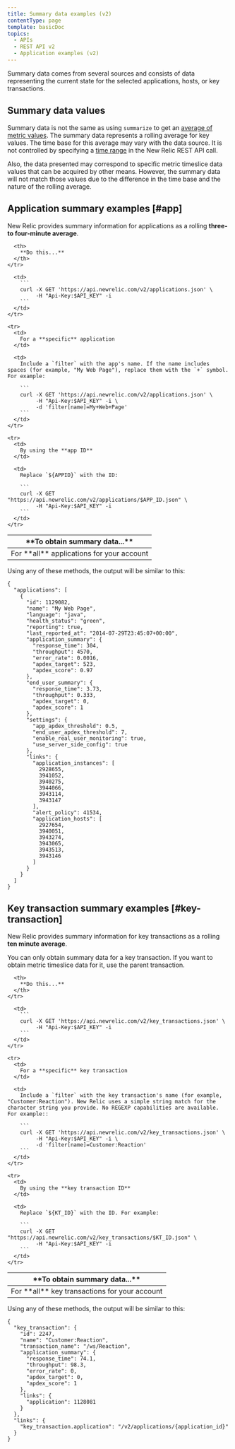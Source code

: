 ```yaml
---
title: Summary data examples (v2)
contentType: page
template: basicDoc
topics:
  - APIs
  - REST API v2
  - Application examples (v2)
---
```


Summary data comes from several sources and consists of data representing the current state for the selected applications, hosts, or key transactions.

## Summary data values

Summary data is not the same as using `summarize` to get an [average of metric values](/docs/apm/apis/requirements/calculating-average-metric-values-summarize). The summary data represents a rolling average for key values. The time base for this average may vary with the data source. It is not controlled by specifying a [time range](/docs/apm/apis/api-v2-examples/specifying-time-range-api-v2) in the New Relic REST API call.

Also, the data presented may correspond to specific metric timeslice data values that can be acquired by other means. However, the summary data will not match those values due to the difference in the time base and the nature of the rolling average.

## Application summary examples [#app]

New Relic provides summary information for applications as a rolling **three- to four-minute average**.

<Table>
  <thead>
    <tr>
      <th width={200}>
        **To obtain summary data...**
      </th>

      <th>
        **Do this...**
      </th>
    </tr>
  </thead>

  <tbody>
    <tr>
      <td>
        For **all** applications for your account
      </td>

      <td>
        ```
        curl -X GET 'https://api.newrelic.com/v2/applications.json' \
             -H "Api-Key:$API_KEY" -i
        ```
      </td>
    </tr>

    <tr>
      <td>
        For a **specific** application
      </td>

      <td>
        Include a `filter` with the app's name. If the name includes spaces (for example, "My Web Page"), replace them with the `+` symbol. For example:

        ```
        curl -X GET 'https://api.newrelic.com/v2/applications.json' \
             -H "Api-Key:$API_KEY" -i \
             -d 'filter[name]=My+Web+Page'
        ```
      </td>
    </tr>

    <tr>
      <td>
        By using the **app ID**
      </td>

      <td>
        Replace `${APPID}` with the ID:

        ```
        curl -X GET "https://api.newrelic.com/v2/applications/$APP_ID.json" \
             -H "Api-Key:$API_KEY" -i
        ```
      </td>
    </tr>
  </tbody>
</Table>

Using any of these methods, the output will be similar to this:

```
{
  "applications": [
    {
      "id": 1129082,
      "name": "My Web Page",
      "language": "java",
      "health_status": "green",
      "reporting": true,
      "last_reported_at": "2014-07-29T23:45:07+00:00",
      "application_summary": {
        "response_time": 304,
        "throughput": 4570,
        "error_rate": 0.0016,
        "apdex_target": 523,
        "apdex_score": 0.97
      },
      "end_user_summary": {
        "response_time": 3.73,
        "throughput": 0.333,
        "apdex_target": 0,
        "apdex_score": 1
      },
      "settings": {
        "app_apdex_threshold": 0.5,
        "end_user_apdex_threshold": 7,
        "enable_real_user_monitoring": true,
        "use_server_side_config": true
      },
      "links": {
        "application_instances": [
          2928655,
          3941052,
          3940275,
          3944066,
          3943114,
          3943147
        ],
        "alert_policy": 41534,
        "application_hosts": [
          2927654,
          3940051,
          3943274,
          3943065,
          3943513,
          3943146
        ]
      }
    }
  ]
}
```

## Key transaction summary examples [#key-transaction]

New Relic provides summary information for key transactions as a rolling **ten minute average**.

<Callout variant="important">
  You can only obtain summary data for a key transaction. If you want to obtain metric timeslice data for it, use the parent transaction.
</Callout>

<Table>
  <thead>
    <tr>
      <th width={200}>
        **To obtain summary data...**
      </th>

      <th>
        **Do this...**
      </th>
    </tr>
  </thead>

  <tbody>
    <tr>
      <td>
        For **all** key transactions for your account
      </td>

      <td>
        ```
        curl -X GET 'https://api.newrelic.com/v2/key_transactions.json' \
             -H "Api-Key:$API_KEY" -i
        ```
      </td>
    </tr>

    <tr>
      <td>
        For a **specific** key transaction
      </td>

      <td>
        Include a `filter` with the key transaction's name (for example, "Customer:Reaction"). New Relic uses a simple string match for the character string you provide. No REGEXP capabilities are available. For example::

        ```
        curl -X GET 'https://api.newrelic.com/v2/key_transactions.json' \
             -H "Api-Key:$API_KEY" -i \
             -d 'filter[name]=Customer:Reaction'
        ```
      </td>
    </tr>

    <tr>
      <td>
        By using the **key transaction ID**
      </td>

      <td>
        Replace `${KT_ID}` with the ID. For example:

        ```
        curl -X GET "https://api.newrelic.com/v2/key_transactions/$KT_ID.json" \
             -H "Api-Key:$API_KEY" -i
        ```
      </td>
    </tr>
  </tbody>
</Table>

Using any of these methods, the output will be similar to this:

```
{
  "key_transaction": {
    "id": 2247,
    "name": "Customer:Reaction",
    "transaction_name": "/ws/Reaction",
    "application_summary": {
      "response_time": 74.1,
      "throughput": 98.3,
      "error_rate": 0,
      "apdex_target": 0,
      "apdex_score": 1
    },
    "links": {
      "application": 1128081
    }
  },
  "links": {
    "key_transaction.application": "/v2/applications/{application_id}"
  }
}
```
